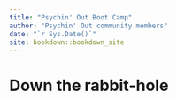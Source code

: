 ```yaml
--- 
title: "Psychin' Out Boot Camp"
author: "Psychin' Out community members"
date: "`r Sys.Date()`"
site: bookdown::bookdown_site
---
```


# Down the rabbit-hole

